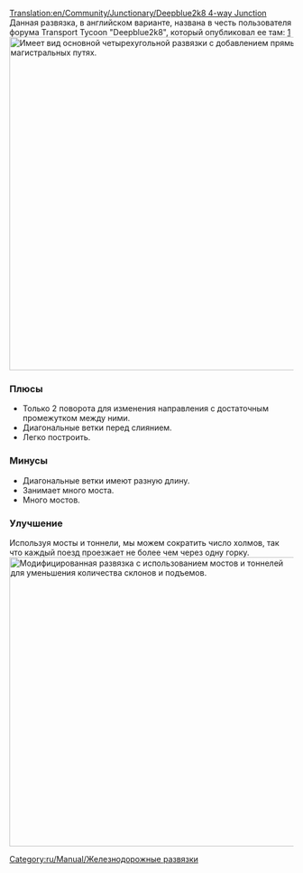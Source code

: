[[Translation:en/Community/Junctionary/Deepblue2k8 4-way Junction]]
{{ru/Community/Junctionary/Меню развязки}}
Данная развязка, в английском варианте, названа в честь пользователя форума Transport Tycoon "Deepblue2k8", который опубликовал ее там: [http://www.tt-forums.net/viewtopic.php?p=726035#p726035]
[[File:en/Community/Junctionary/Deepblue2k8 4-way junction.png|none|thumb|590px|Имеет вид основной четырехугольной развязки с добавлением прямых на магистральных путях. ]]

===Плюсы===
* Только 2 поворота для изменения направления с достаточным промежутком между ними.
* Диагональные ветки перед слиянием.
* Легко построить.

===Минусы===
* Диагональные ветки имеют разную длину.
* Занимает много моста.
* Много мостов.

===Улучшение===

Используя мосты и тоннели, мы можем сократить число холмов, так что каждый поезд проезжает не более чем через одну горку.
[[File:en/Community/Junctionary/Deepblue2k8-tunnel-bridge.jpeg|none|thumb|512px|Модифицированная развязка с использованием мостов и тоннелей для уменьшения количества склонов и подъемов.]]

[[Category:ru/Manual/Железнодорожные развязки]]